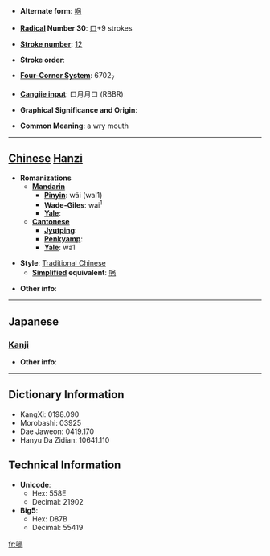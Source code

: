* '''Alternate form''': [[㖞]]

* '''[[Wiktionary:Chinese radical index| Radical]] Number 30''': [[Wiktionary:Chinese radical index 口|口]]+9 strokes

* '''[[Wiktionary:Chinese total strokes index|Stroke number]]''': [[Wiktionary:Chinese total strokes index 12|12]]

* '''Stroke order''': 

* '''[[Wiktionary:Chinese four corner index|Four-Corner System]]''': 6702<sub>7</sub>

* '''[[Wiktionary:Chinese Cangjie index|Cangjie input]]''': 口月月口 (RBBR)

* '''Graphical Significance and Origin''': 

* '''Common Meaning''': a wry mouth

----

== [[Chinese]] [[Hanzi]] ==

* '''Romanizations'''
** '''[[Mandarin]]'''
*** '''[[Pinyin]]''': wāi (wai1)
*** '''[[Wade-Giles]]''': wai<sup>1</sup>
*** '''[[Yale]]''': 
** '''[[Cantonese]]'''
*** '''[[Jyutping]]''':
*** '''[[Penkyamp]]''': 
*** '''[[Yale]]''': wa1

* '''Style''': [[Traditional Chinese]] 
** '''[[Simplified Chinese|Simplified]] equivalent''': [[㖞]]

* '''Other info''': 

----

==Japanese==
===[[Kanji]]===
{{kanji|on readings=[[か]] (ka)|kun readings=[[ゆがむ]] (yugamu)}}

* '''Other info''':  

----

== Dictionary Information ==

* KangXi: 0198.090
* Morobashi: 03925
* Dae Jaweon: 0419.170
* Hanyu Da Zidian: 10641.110

== Technical Information ==

* '''Unicode''':
** Hex: 558E
** Decimal: 21902
* '''Big5''':
** Hex: D87B
** Decimal: 55419

[[fr:喎]]